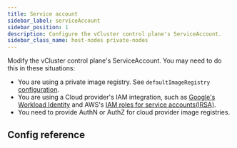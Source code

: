 ```yaml
---
title: Service account
sidebar_label: serviceAccount
sidebar_position: 1
description: Configure the vCluster control plane's ServiceAccount.
sidebar_class_name: host-nodes private-nodes
---
```



<TenancySupport hostNodes="true" privateNodes="true" />

Modify the vCluster control plane's ServiceAccount. You may need to do this in these situations:

- You are using a private image registry. See `defaultImageRegistry` [configuration](./default-image-registry.mdx).
- You are using a Cloud provider's IAM integration, such as [Google's Workload Identity](https://cloud.google.com/kubernetes-engine/docs/how-to/workload-identity) and AWS's [IAM roles for service accounts\(IRSA\)](https://docs.aws.amazon.com/eks/latest/userguide/iam-roles-for-service-accounts.html).
- You need to provide AuthN or AuthZ for cloud provider image registries.


## Config reference

<ServiceAccount/>